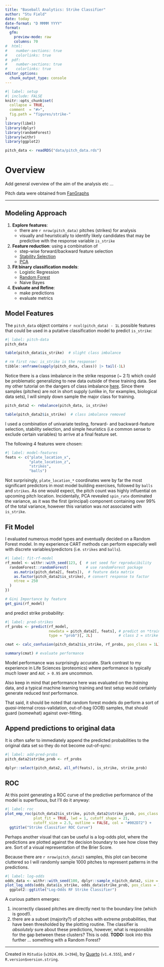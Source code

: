 ```yaml
---
title: "Baseball Analytics: Strike Classifier"
author: "Stu Field"
date: today
date-format: "D MMMM YYYY"
format:
  gfm:
    preview-mode: raw
    columns: 70
#  html:
#    number-sections: true
#    colorlinks: true
#  pdf:
#    number-sections: true
#    colorlinks: true
editor_options: 
  chunk_output_type: console
---
```


```r
#| label: setup
#| include: FALSE
knitr::opts_chunk$set(
  collapse = TRUE,
  comment  = "#>",
  fig.path = "figures/strike-"
)
library(libml)
library(dplyr)
library(randomForest)
library(withr)
library(ggplot2)

pitch_data <- readRDS("data/pitch_data.rds")
```


# Overview

Add general overview of the aim of the analysis etc ...

Pitch data were obtained from [FanGraphs](https://www.fangraphs.com/)


------------------

## Modeling Approach

1. **Explore features**:
    - there are `r nrow(pitch_data)` pitches (strikes) for analysis
    - visually and heuristically to identify
      likely candidates that may be predictive with the
      response variable `is_strike`
1. **Feature reduction**: using a combination of
    - step-wise forward/backward feature selection
    - [Stability Selection](https://rss.onlinelibrary.wiley.com/doi/10.1111/j.1467-9868.2010.00740.x)
    - [PCA](https://en.wikipedia.org/wiki/Principal_component_analysis)
1. **Fit binary classification models**:
    - Logistic Regression
    - [Random Forest](https://www.geeksforgeeks.org/random-forest-algorithm-in-machine-learning/)
    - Naive Bayes
1. **Evaluate and Refine**:
    - make predictions
    - evaluate metrics


## Model Features

The `pitch_data` object contains `r ncol(pitch_data) - 1L`
possible features that could be used in a putative 
classification model to predict `is_strike`:

```r
#| label: pitch-data
pitch_data

table(pitch_data$is_strike)  # slight class imbalance

# rm first row: is_strike is the response!
tibble::enframe(sapply(pitch_data, class)) |> tail(-1L)
```

Notice there is a class imbalance in the strike response (~ 2:1) which
could be problematic generalizing to new data outside of these training data.
See my other tutorial on the dangers of class imbalance
[here](https://github.com/stufield/stufield/blob/main/articles/class-imbalance.md).
Since there samples (pitches) are not in short supply (unlike in, for examples,
biological data sets), I will simply down sample the major class for
training.

```r
pitch_data2 <- rebalance(pitch_data, is_strike)

table(pitch_data2$is_strike)  # class imbalance removed
```

I used a combination of univariate testing, forward- and 
backward-feature selection, stability selection,
and simple heuristics (i.e common sense to exclude
certain variables) to arrive at a final feature set.

The following 4 features were chosen:

```r
#| label: model-features
feats <- c("plate_location_x",
           "plate_location_z",
           "strikes",
           "balls")
```

Not surprisingly, `plate_location_*` coordinates were by far the most
significant predictors in most model building exercises,
followed by `balls` and `strikes`. As one would expect,
the pitch count was highly influential on upcoming pitch location.
Incidentally, PCA revealed `spin_rate` dominated the variance,
as it was the first (principal) component containing over 99% of the
total variance, however this variation was *not* associated with `is_strike`.


## Fit Model

I evaluated numerous model types and eventually decided
on a Random Forest model. In my experience CART methods can
perform especially well with discrete variables/predictors
(i.e. `strikes` and `balls`).


```r
#| label: fit-rf-model
rf_model <- withr::with_seed(123, {  # set seed for reproducibility
  randomForest::randomForest(        # use randomForest package
    as.matrix(pitch_data2[, feats]),  # feature data matrix
    as.factor(pitch_data2$is_strike), # convert response to factor
    ntree = 250
  )
})

# Gini Importance by feature
get_gini(rf_model)
```

and predict strike probability:

```r
#| label: pred-strikes
rf_probs <- predict(rf_model,
                    newdata = pitch_data2[, feats], # predict on *training* data
                    type = "prob")[, 2L]            # class 2 = strike

cmat <- calc_confusion(pitch_data2$is_strike, rf_probs, pos_class = 1L) # confusion matrix

summary(cmat) # evaluate performance
```

Model performance was surprisingly accurate.
Stark contrast to my experience in Life Sciences (proteomics) where
performance is typically *much* lower and `AUC > 0.95` are uncommon.

Also keep in mind that performance here was evaluated on the *training* data,
and a typical machine learning training and test setup would certainly generate
reduced *test* performance. 

That said, it should be noted that random forest
models do perform a sort of *quasi*-internal cross-validation,
out-of-bag (OOB) samples, that should guard (somewhat) against over-fitting.


## Append predictions to original data

It is often safer to immediately append the predicted probabilities
to the original data set so they do not become out-of-sync:

```r
#| label: add-pred-probs
pitch_data2$strike_prob <- rf_probs

dplyr::select(pitch_data2, all_of(feats), is_strike, strike_prob)
```


## ROC

At this point generating a ROC curve of the predictive performance
of the model is superfluous, but I'll do it anyway:

```r
#| label: roc
plot_emp_roc(pitch_data2$is_strike, pitch_data2$strike_prob, pos_class = 1L,
             plot_fit = TRUE, lwd = 1, cutoff_shape = 21,
             cutoff_size = 2.5, outline = FALSE, col = "#002D72") +
  ggtitle("Strike Classifier ROC Curve")
```

Perhaps another visual that can be useful is a log-odds plot, where the
predictions are plotted against the decision boundary to see how close
they are. Sort of a visual representation of the Brier Score.

Because there are `r nrow(pitch_data2)` samples, this plot can
become cluttered so I will randomly sample 1000 pitches to represent
patterns in the predictions.

```r
#| label: log-odds
odds_data <- withr::with_seed(100, dplyr::sample_n(pitch_data2, size = 1000L))
plot_log_odds(odds_data$is_strike, odds_data$strike_prob, pos_class = 1L) +
  ggplot2::ggtitle("Log-Odds RF Strike Classifier")
```

A curious pattern emerges:

1. incorrectly classed pitches are directly next to the boundary line
   (which is good!).
1. there are a subset (majority?) of pitches with extreme probabilities,
   that have been thresholded by the plotting routine. The classifier
   is *absolutely* sure about these predictions, however, what is responsible
   for the gap between these clusters?
   This is odd. **TODO:** look into this further ... something with
   a Random Forest?

--------------

Created in `RStudio` (`v2024.09.1+394`),
by [Quarto](https://quarto.org/) (`v1.4.555`),
and `r R.version$version.string`.

